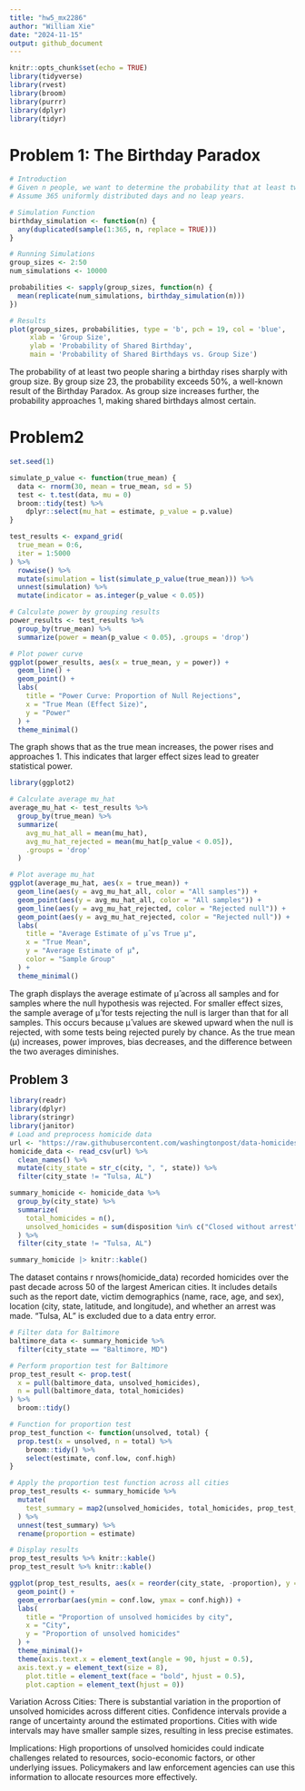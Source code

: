 ```yaml
---
title: "hw5_mx2286"
author: "William Xie"
date: "2024-11-15"
output: github_document
---
```


```r
knitr::opts_chunk$set(echo = TRUE)
library(tidyverse)
library(rvest)
library(broom)
library(purrr)
library(dplyr)
library(tidyr)
```

# Problem 1: The Birthday Paradox
```r

# Introduction
# Given n people, we want to determine the probability that at least two share a birthday. 
# Assume 365 uniformly distributed days and no leap years.

# Simulation Function
birthday_simulation <- function(n) {
  any(duplicated(sample(1:365, n, replace = TRUE)))
}

# Running Simulations
group_sizes <- 2:50
num_simulations <- 10000

probabilities <- sapply(group_sizes, function(n) {
  mean(replicate(num_simulations, birthday_simulation(n)))
})

# Results
plot(group_sizes, probabilities, type = 'b', pch = 19, col = 'blue',
     xlab = 'Group Size',
     ylab = 'Probability of Shared Birthday',
     main = 'Probability of Shared Birthdays vs. Group Size')

```
The probability of at least two people sharing a birthday rises sharply with group size. By group size 23, the probability exceeds 50%, a well-known result of the Birthday Paradox. As group size increases further, the probability approaches 1, making shared birthdays almost certain.


# Problem2
```r
set.seed(1)

simulate_p_value <- function(true_mean) {
  data <- rnorm(30, mean = true_mean, sd = 5)
  test <- t.test(data, mu = 0)
  broom::tidy(test) %>%
    dplyr::select(mu_hat = estimate, p_value = p.value)
}

test_results <- expand_grid(
  true_mean = 0:6,
  iter = 1:5000
) %>%
  rowwise() %>%
  mutate(simulation = list(simulate_p_value(true_mean))) %>%
  unnest(simulation) %>%
  mutate(indicator = as.integer(p_value < 0.05))
```

```r
# Calculate power by grouping results
power_results <- test_results %>%
  group_by(true_mean) %>%
  summarize(power = mean(p_value < 0.05), .groups = 'drop')

# Plot power curve
ggplot(power_results, aes(x = true_mean, y = power)) +
  geom_line() +
  geom_point() +
  labs(
    title = "Power Curve: Proportion of Null Rejections",
    x = "True Mean (Effect Size)",
    y = "Power"
  ) +
  theme_minimal()
```
The graph shows that as the true mean increases, the power rises and approaches 1. This indicates that larger effect sizes lead to greater statistical power.


```r
library(ggplot2)

# Calculate average mu_hat
average_mu_hat <- test_results %>%
  group_by(true_mean) %>%
  summarize(
    avg_mu_hat_all = mean(mu_hat),
    avg_mu_hat_rejected = mean(mu_hat[p_value < 0.05]),
    .groups = 'drop'
  )

# Plot average mu_hat
ggplot(average_mu_hat, aes(x = true_mean)) +
  geom_line(aes(y = avg_mu_hat_all, color = "All samples")) +
  geom_point(aes(y = avg_mu_hat_all, color = "All samples")) +
  geom_line(aes(y = avg_mu_hat_rejected, color = "Rejected null")) +
  geom_point(aes(y = avg_mu_hat_rejected, color = "Rejected null")) +
  labs(
    title = "Average Estimate of μ̂ vs True μ",
    x = "True Mean",
    y = "Average Estimate of μ̂",
    color = "Sample Group"
  ) +
  theme_minimal()

```
The graph displays the average estimate of μ̂ across all samples and for samples where the null hypothesis was rejected. For smaller effect sizes, the sample average of μ̂ for tests rejecting the null is larger than that for all samples. This occurs because μ̂ values are skewed upward when the null is rejected, with some tests being rejected purely by chance. As the true mean (μ) increases, power improves, bias decreases, and the difference between the two averages diminishes.

## Problem 3
```r
library(readr)
library(dplyr)
library(stringr)
library(janitor)
# Load and preprocess homicide data
url <- "https://raw.githubusercontent.com/washingtonpost/data-homicides/master/homicide-data.csv"
homicide_data <- read_csv(url) %>% 
  clean_names() %>% 
  mutate(city_state = str_c(city, ", ", state)) %>% 
  filter(city_state != "Tulsa, AL")

summary_homicide <- homicide_data %>% 
  group_by(city_state) %>% 
  summarize(
    total_homicides = n(),
    unsolved_homicides = sum(disposition %in% c("Closed without arrest", "Open/No arrest"), na.rm = TRUE)
  ) %>% 
  filter(city_state != "Tulsa, AL")

summary_homicide |> knitr::kable()
```
The dataset contains r nrows(homicide_data) recorded homicides over the past decade across 50 of the largest American cities. It includes details such as the report date, victim demographics (name, race, age, and sex), location (city, state, latitude, and longitude), and whether an arrest was made. "Tulsa, AL" is excluded due to a data entry error.

```r
# Filter data for Baltimore
baltimore_data <- summary_homicide %>%
  filter(city_state == "Baltimore, MD")

# Perform proportion test for Baltimore
prop_test_result <- prop.test(
  x = pull(baltimore_data, unsolved_homicides),
  n = pull(baltimore_data, total_homicides)
) %>%
  broom::tidy()

# Function for proportion test
prop_test_function <- function(unsolved, total) {
  prop.test(x = unsolved, n = total) %>%
    broom::tidy() %>%
    select(estimate, conf.low, conf.high)
}

# Apply the proportion test function across all cities
prop_test_results <- summary_homicide %>%
  mutate(
    test_summary = map2(unsolved_homicides, total_homicides, prop_test_function)
  ) %>%
  unnest(test_summary) %>%
  rename(proportion = estimate)

# Display results
prop_test_results %>% knitr::kable()
prop_test_result %>% knitr::kable()

```
```r
ggplot(prop_test_results, aes(x = reorder(city_state, -proportion), y = proportion)) +
  geom_point() +
  geom_errorbar(aes(ymin = conf.low, ymax = conf.high)) +
  labs(
    title = "Proportion of unsolved homicides by city",
    x = "City",
    y = "Proportion of unsolved homicides"
  ) +
  theme_minimal()+
  theme(axis.text.x = element_text(angle = 90, hjust = 0.5),
  axis.text.y = element_text(size = 8),
    plot.title = element_text(face = "bold", hjust = 0.5),
    plot.caption = element_text(hjust = 0))
```
Variation Across Cities: 
There is substantial variation in the proportion of unsolved homicides across different cities. 
Confidence intervals provide a range of uncertainty around the estimated proportions. 
Cities with wide intervals may have smaller sample sizes, resulting in less precise estimates.

Implications: 
High proportions of unsolved homicides could indicate challenges related to resources, 
socio-economic factors, or other underlying issues. Policymakers and law enforcement agencies can use this information to allocate resources more effectively.
